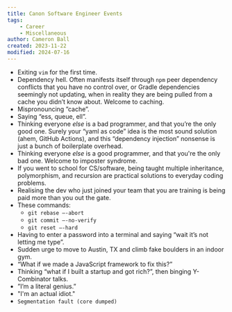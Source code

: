 ```yaml
---
title: Canon Software Engineer Events
tags:
    - Career
    - Miscellaneous
author: Cameron Ball
created: 2023-11-22
modified: 2024-07-16
---
```


- Exiting `vim` for the first time.
- Dependency hell. Often manifests itself through `npm` peer dependency conflicts that you have no control over, or Gradle dependencies seemingly not updating, when in reality they are being pulled from a cache you didn’t know about. Welcome to caching.
- Mispronouncing ”cache”.
- Saying “ess, queue, ell”.
- Thinking everyone *else* is a bad programmer, and that you’re the only good one. Surely your “yaml as code” idea is the most sound solution (ahem, GitHub Actions), and this “dependency injection” nonsense is just a bunch of boilerplate overhead.
- Thinking everyone *else* is a good programmer, and that you're the only bad one. Welcome to imposter syndrome.
- If you went to school for CS/software, being taught multiple inheritance, polymorphism, and recursion are practical solutions to everyday coding problems.
- Realising the dev who just joined your team that you are training is being paid more than you out the gate.
- These commands:
  - `git rebase —-abort`
  - `git commit —-no-verify`
  - `git reset —-hard`
- Having to enter a password into a terminal and saying “wait it’s not letting me type”.
- Sudden urge to move to Austin, TX and climb fake boulders in an indoor gym.
- “What if we made a JavaScript framework to fix this?”
- Thinking “what if I built a startup and got rich?”, then binging Y-Combinator talks.
- ”I’m a literal genius.”
- "I'm an actual idiot."
- `Segmentation fault (core dumped)`
